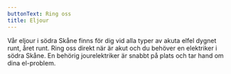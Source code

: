 ```yaml
---
buttonText: Ring oss
title: Eljour
---
```


Vår eljour i södra Skåne finns för dig vid alla typer av akuta elfel dygnet runt, året runt. Ring oss direkt när är akut och du behöver en elektriker i södra Skåne. En behörig jourelektriker är snabbt på plats och tar hand om dina el-problem.